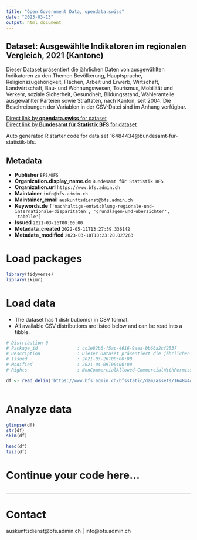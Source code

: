 ```yaml
---
title: "Open Government Data, opendata.swiss"
date: "2023-03-13"
output: html_document
---
```


## Dataset: Ausgewählte Indikatoren im regionalen Vergleich, 2021 (Kantone)

Dieser Dataset präsentiert die jährlichen Daten von ausgewählten Indikatoren zu den Themen Bevölkerung, Hauptsprache, Religionszugehörigkeit, Flächen, Arbeit und Erwerb, Wirtschaft, Landwirtschaft, Bau- und Wohnungswesen, Tourismus, Mobilität und Verkehr, soziale Sicherheit, Gesundheit, Bildungsstand, Wähleranteile ausgewählter Parteien sowie Straftaten, nach Kanton, seit 2004. Die Beschreibungen der Variablen in der CSV-Datei sind im Anhang verfügbar.

[Direct link by **opendata.swiss** for dataset](https://opendata.swiss/de/dataset/ausgewahlte-indikatoren-im-regionalen-vergleich-2021-kantone)<br>
[Direct link by **Bundesamt für Statistik BFS** for dataset](https://www.bfs.admin.ch/asset/de/ts-x-21.03.02)

Auto generated R starter code for data set 16484434@bundesamt-fur-statistik-bfs.

## Metadata

- **Publisher** `BFS/OFS`
- **Organization.display_name.de** `Bundesamt für Statistik BFS`
- **Organization.url** `https://www.bfs.admin.ch`
- **Maintainer** `info@bfs.admin.ch`
- **Maintainer_email** `auskunftsdienst@bfs.admin.ch`
- **Keywords.de** `['nachhaltige-entwicklung-regionale-und-internationale-disparitaten', 'grundlagen-und-ubersichten', 'tabelle']`
- **Issued** `2021-03-26T00:00:00`
- **Metadata_created** `2022-05-11T13:27:39.336142`
- **Metadata_modified** `2023-03-10T10:23:20.027263`


# Load packages

```r

library(tidyverse)
library(skimr)

```

# Load data

-   The dataset has 1 distribution(s) in CSV format.
-   All available CSV distributions are listed below and can be read into a tibble.

```r

# Distribution 0
# Package_id               : cc1e82b6-f5ac-4616-9aea-bb66a2cf2537
# Description              : Dieser Dataset präsentiert die jährlichen Daten von ausgewählten Indikatoren zu den Themen Bevölkerung, Hauptsprache, Religionszugehörigkeit, Flächen, Arbeit und Erwerb, Wirtschaft, Landwirtschaft, Bau- und Wohnungswesen, Tourismus, Mobilität und Verkehr, soziale Sicherheit, Gesundheit, Bildungsstand, Wähleranteile ausgewählter Parteien sowie Straftaten, nach Kanton, seit 2004. Die Beschreibungen der Variablen in der CSV-Datei sind im Anhang verfügbar.
# Issued                   : 2021-03-26T00:00:00
# Modified                 : 2021-04-09T00:00:00
# Rights                   : NonCommercialAllowed-CommercialWithPermission-ReferenceRequired

df <- read_delim('https://www.bfs.admin.ch/bfsstatic/dam/assets/16484440/master')



```

# Analyze data

```r

glimpse(df)
str(df)
skim(df)

head(df)
tail(df)

```

# Continue your code here...

```r

```

------------------------------------------------------------------------

# Contact

auskunftsdienst@bfs.admin.ch | info@bfs.admin.ch
